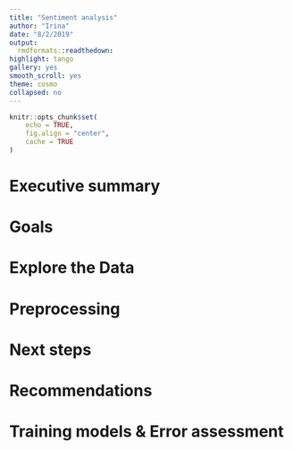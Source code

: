 ```yaml
---
title: "Sentiment analysis"
author: "Irina"
date: "8/2/2019"
output:
  rmdformats::readthedown:
highlight: tango
gallery: yes
smooth_scroll: yes
theme: cosmo
collapsed: no
---
```


```r
knitr::opts_chunk$set(
	echo = TRUE,
	fig.align = "center",
	cache = TRUE
)
```

# Executive summary




# Goals





# Explore the Data





# Preprocessing



# Next steps



# Recommendations


# Training models & Error assessment
